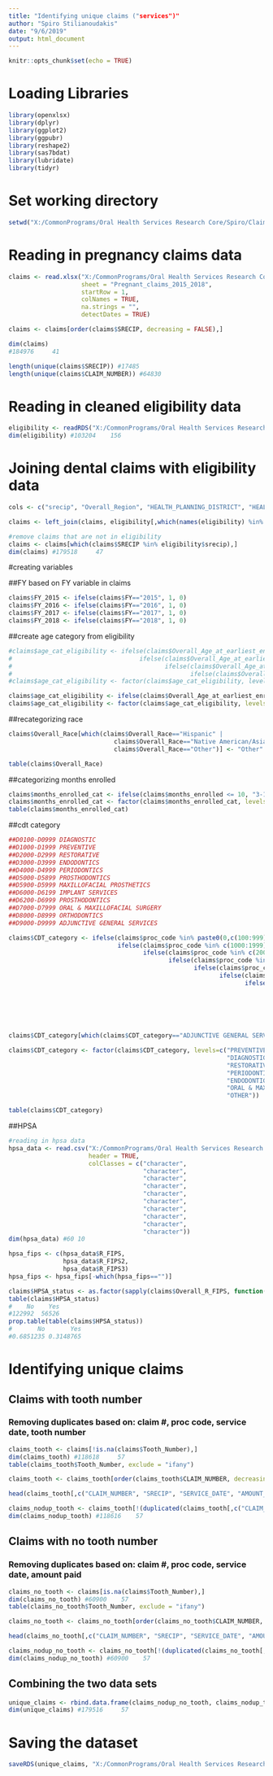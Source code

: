 ```yaml
---
title: "Identifying unique claims ("services")"
author: "Spiro Stilianoudakis"
date: "9/6/2019"
output: html_document
---
```


```r
knitr::opts_chunk$set(echo = TRUE)
```

# Loading Libraries

```r
library(openxlsx)
library(dplyr)
library(ggplot2)
library(ggpubr)
library(reshape2)
library(sas7bdat)
library(lubridate)
library(tidyr)
```

# Set working directory

```r
setwd("X:/CommonPrograms/Oral Health Services Research Core/Spiro/Claims_Project/data")
```

# Reading in pregnancy claims data

```r
claims <- read.xlsx("X:/CommonPrograms/Oral Health Services Research Core/Spiro/Claims_Project/data/Pregnant_claims_2015_2018.xlsx",
                    sheet = "Pregnant_claims_2015_2018",
                    startRow = 1,
                    colNames = TRUE,
                    na.strings = "",
                    detectDates = TRUE)

claims <- claims[order(claims$SRECIP, decreasing = FALSE),]

dim(claims)
#184976     41

length(unique(claims$SRECIP)) #17485
length(unique(claims$CLAIM_NUMBER)) #64830
```

# Reading in cleaned eligibility data

```r
eligibility <- readRDS("X:/CommonPrograms/Oral Health Services Research Core/Spiro/Claims_Project/data/ffs_mco_2015_2016_2017_2018.rds")
dim(eligibility) #103204    156
```

# Joining dental claims with eligibility data

```r
cols <- c("srecip", "Overall_Region", "HEALTH_PLANNING_DISTRICT", "HEALTH_PLANNING_REGION", "Overall_Citizen", "Overall_Race", "Overall_Age_at_earliest_enrollment", "months_enrolled", "Overall_R_FIPS")

claims <- left_join(claims, eligibility[,which(names(eligibility) %in% cols)], by = c("SRECIP" = "srecip"))

#remove claims that are not in eligibility
claims <- claims[which(claims$SRECIP %in% eligibility$srecip),]
dim(claims) #179518     47

```

#creating variables

##FY based on FY variable in claims

```r
claims$FY_2015 <- ifelse(claims$FY=="2015", 1, 0)
claims$FY_2016 <- ifelse(claims$FY=="2016", 1, 0)
claims$FY_2017 <- ifelse(claims$FY=="2017", 1, 0)
claims$FY_2018 <- ifelse(claims$FY=="2018", 1, 0)

```

##create age category from eligibility

```r

#claims$age_cat_eligibility <- ifelse(claims$Overall_Age_at_earliest_enrollment < 21, "<21",
#                                   ifelse(claims$Overall_Age_at_earliest_enrollment>= 21 & claims$Overall_Age_at_earliest_enrollment < 31, "21-30",
#                                          ifelse(claims$Overall_Age_at_earliest_enrollment >= 31 & claims$Overall_Age_at_earliest_enrollment < 41, "31-40",
#                                                 ifelse(claims$Overall_Age_at_earliest_enrollment >= 41 & claims$Overall_Age_at_earliest_enrollment < 51, "41-50", ">50"))))
#claims$age_cat_eligibility <- factor(claims$age_cat_eligibility, levels=c("<21", "21-30", "31-40", "41-50", ">50"))

claims$age_cat_eligibility <- ifelse(claims$Overall_Age_at_earliest_enrollment < 30, "under 30", "over 30")
claims$age_cat_eligibility <- factor(claims$age_cat_eligibility, levels=c("under 30", "over 30"))

```

##recategorizing race

```r
claims$Overall_Race[which(claims$Overall_Race=="Hispanic" |
                             claims$Overall_Race=="Native American/Asian" |
                             claims$Overall_Race=="Other")] <- "Other"

table(claims$Overall_Race)
```

##categorizing months enrolled

```r
claims$months_enrolled_cat <- ifelse(claims$months_enrolled <= 10, "3-10 months", ">10 months")
claims$months_enrolled_cat <- factor(claims$months_enrolled_cat, levels=c("3-10 months", ">10 months"))
table(claims$months_enrolled_cat)

```

##cdt category

```r
##D0100-D0999 DIAGNOSTIC
##D1000-D1999 PREVENTIVE
##D2000-D2999 RESTORATIVE
##D3000-D3999 ENDODONTICS
##D4000-D4999 PERIODONTICS
##D5000-D5899 PROSTHODONTICS
##D5900-D5999 MAXILLOFACIAL PROSTHETICS
##D6000-D6199 IMPLANT SERVICES
##D6200-D6999 PROSTHODONTICS
##D7000-D7999 ORAL & MAXILLOFACIAL SURGERY
##D8000-D8999 ORTHODONTICS
##D9000-D9999 ADJUNCTIVE GENERAL SERVICES

claims$CDT_category <- ifelse(claims$proc_code %in% paste0(0,c(100:999)), "DIAGNOSTIC",
                              ifelse(claims$proc_code %in% c(1000:1999), "PREVENTIVE",
                                     ifelse(claims$proc_code %in% c(2000:2999), "RESTORATIVE",
                                            ifelse(claims$proc_code %in% c(3000:3999), "ENDODONTICS",
                                                   ifelse(claims$proc_code %in% c(4000:4999), "PERIODONTICS",
                                                          ifelse(claims$proc_code %in% c(5000:5899), "PROSTHODONTICS", 
                                                                 ifelse(claims$proc_code %in% c(5900:5999), "MAXILLOFACIAL PROSTHETICS",
                                                                        ifelse(claims$proc_code %in% c(6000:6199), "IMPLANT SERVICES",
                                                                               ifelse(claims$proc_code %in% c(6200:6999), "PROSTHODONTICS",
                                                                                      ifelse(claims$proc_code %in% c(7000:7999), "ORAL & MAXILLOFACIAL SURGERY",
                                                                                             ifelse(claims$proc_code %in% c(8000:8999), "ORTHODONTICS",
                                                                                                    ifelse(claims$proc_code %in% c(9000:9999), "ADJUNCTIVE GENERAL SERVICES", "UNKNOWN"))))))))))))

claims$CDT_category[which(claims$CDT_category=="ADJUNCTIVE GENERAL SERVICES" | claims$CDT_category=="PROSTHODONTICS")] <- "OTHER"

claims$CDT_category <- factor(claims$CDT_category, levels=c("PREVENTIVE",
                                                            "DIAGNOSTIC",
                                                            "RESTORATIVE",
                                                            "PERIODONTICS",
                                                            "ENDODONTICS",
                                                            "ORAL & MAXILLOFACIAL SURGERY",
                                                            "OTHER"))

table(claims$CDT_category)
```

##HPSA

```r
#reading in hpsa data
hpsa_data <- read.csv("X:/CommonPrograms/Oral Health Services Research Core/Spiro/Claims_Project/data/HPSA_data.csv", 
                      header = TRUE,
                      colClasses = c("character",
                                     "character",
                                     "character",
                                     "character",
                                     "character",
                                     "character",
                                     "character",
                                     "character",
                                     "character",
                                     "character"))
dim(hpsa_data) #60 10

hpsa_fips <- c(hpsa_data$R_FIPS,
               hpsa_data$R_FIPS2,
               hpsa_data$R_FIPS3)
hpsa_fips <- hpsa_fips[-which(hpsa_fips=="")]

claims$HPSA_status <- as.factor(sapply(claims$Overall_R_FIPS, function(x){ifelse(x %in% hpsa_fips, "Yes", "No")}))
table(claims$HPSA_status)
#    No    Yes 
#122992  56526 
prop.table(table(claims$HPSA_status))
#       No       Yes 
#0.6851235 0.3148765 
```


# Identifying unique claims

## Claims with tooth number

### Removing duplicates based on: claim #, proc code, service date, tooth number

```r
claims_tooth <- claims[!is.na(claims$Tooth_Number),]
dim(claims_tooth) #118618     57
table(claims_tooth$Tooth_Number, exclude = "ifany")

claims_tooth <- claims_tooth[order(claims_tooth$CLAIM_NUMBER, decreasing = TRUE),]

head(claims_tooth[,c("CLAIM_NUMBER", "SRECIP", "SERVICE_DATE", "AMOUNT_PAID", "proc_code", "Tooth_Number", "billing_prov_NPI", "CDT_category", "FY_2015" ,"FY_2016" ,"FY_2017", "FY_2018")])

claims_nodup_tooth <- claims_tooth[!(duplicated(claims_tooth[,c("CLAIM_NUMBER", "proc_code", "SERVICE_DATE", "Tooth_Number")])),]
dim(claims_nodup_tooth) #118616    57

```

## Claims with no tooth number

### Removing duplicates based on: claim #, proc code, service date, amount paid

```r
claims_no_tooth <- claims[is.na(claims$Tooth_Number),]
dim(claims_no_tooth) #60900    57
table(claims_no_tooth$Tooth_Number, exclude = "ifany")

claims_no_tooth <- claims_no_tooth[order(claims_no_tooth$CLAIM_NUMBER, decreasing = TRUE),]

head(claims_no_tooth[,c("CLAIM_NUMBER", "SRECIP", "SERVICE_DATE", "AMOUNT_PAID", "proc_code", "Tooth_Number", "billing_prov_NPI", "CDT_category", "FY_2015" ,"FY_2016" ,"FY_2017", "FY_2018")])

claims_nodup_no_tooth <- claims_no_tooth[!(duplicated(claims_no_tooth[,c("CLAIM_NUMBER", "proc_code", "SERVICE_DATE", "AMOUNT_PAID")])),]
dim(claims_nodup_no_tooth) #60900    57

```

## Combining the two data sets

```r
unique_claims <- rbind.data.frame(claims_nodup_no_tooth, claims_nodup_tooth)
dim(unique_claims) #179516     57

```

# Saving the dataset

```r
saveRDS(unique_claims, "X:/CommonPrograms/Oral Health Services Research Core/Spiro/Claims_Project/data/unique_claims.rds")
```


